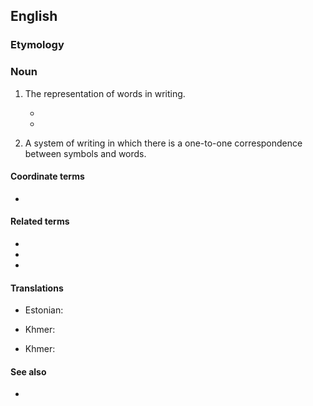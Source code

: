 ==English==

===Etymology===
{{suffix|en|lexigraph|y}}

===Noun===
{{en-noun|-|+}}

# {{lb|en|uncountable}} The representation of words in writing.
#* {{quote-book|en|year=1997|author=Barry B. Powell and Ian Morris|title=A New Companion to Homer|page=5|passage=‘Semasiography’ and ‘'''lexigraphy'''’ are the two categories of writing, and logography is one type of '''lexigraphy'''.}}
#* {{quote-book|en|year=2004|author=Franck Salomon|title=The Cord Keepers: Khipus And Cultural Life In A Peruvian Village|url=http://books.google.com/books?id=COVXXp3xwuIC|page=28|isbn=0822333902
|passage=Without prejudice against Urton's argument that khipus are theoretically capable of lexigraphic reference such as logosyllabography, I have found that actual cord '''lexigraphy''' remains conjectural.}}
# {{lb|en|countable}} A system of writing in which there is a one-to-one correspondence between symbols and words.

====Coordinate terms====
* {{l|en|semasiography}}

====Related terms====
* {{l|en|lexigraphic}}
* {{l|en|lexigraphical}}
* {{l|en|lexigraphically}}

====Translations====
{{trans-top|the representation of words in writing}}
* Estonian: {{t|et|leksikograafia}}
{{trans-mid}}
* Khmer: {{t+|km|វចនលេខន៍|tr=vea’ja’na’ leek|sc=Khmr}}
{{trans-bottom}}

{{trans-top|writing system with one symbol per word}}
* Khmer: {{t+|km|វចនលេខន៍|tr=vea’ja’na’ leek|sc=Khmr}}
{{trans-mid}}
{{trans-bottom}}

====See also====
* {{l|en|lexicography}}